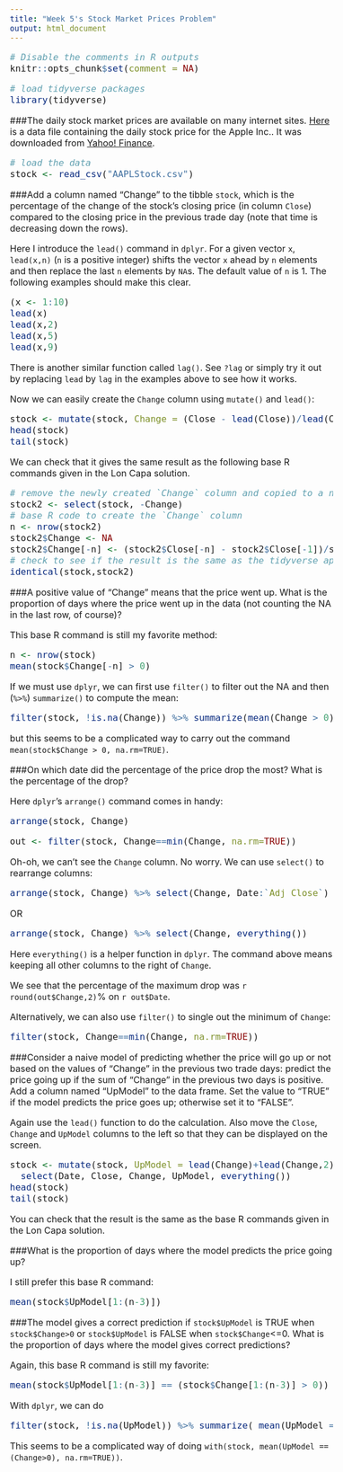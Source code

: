 ```yaml
---
title: "Week 5's Stock Market Prices Problem"
output: html_document
---
```

<!-- Make the font size bigger... easier for my eyes -->
<style type="text/css">

body, td {
   font-size: 16px;
}
code.r{
  font-size: 16px;
}
pre {
  font-size: 16px
}
.boxed {
  border: 1px solid black;
  padding: 5px;
} 
</style>

```r
# Disable the comments in R outputs
knitr::opts_chunk$set(comment = NA)
```

```r
# load tidyverse packages
library(tidyverse)
```


###The daily stock market prices are available on many internet sites. <a href="http://courses.atlas.illinois.edu/spring2017/STAT/STAT200/RProgramming/data/AAPLStock.csv" target="_blank">Here</a> is a data file containing the daily stock price for the Apple Inc.. It was downloaded from <a href="http://finance.yahoo.com/q/hp?s=AAPL+Historical+Prices" target="_blank">Yahoo! Finance</a>. 

```r
# load the data
stock <- read_csv("AAPLStock.csv")
```

###Add a column named "Change" to the tibble `stock`, which is the percentage of the change of the stock's closing price (in column `Close`) compared to the closing price in the previous trade day (note that time is decreasing down the rows).

Here I introduce the `lead()` command in `dplyr`. For a given vector `x`, `lead(x,n)` (`n` is a positive integer) shifts the vector `x` ahead by `n` elements and then replace the last `n` elements by `NA`s. The default value of `n` is 1. The following examples should make this clear. 
```r
(x <- 1:10)
lead(x)
lead(x,2)
lead(x,5)
lead(x,9)
```
There is another similar function called `lag()`. See `?lag` or simply try it out by replacing `lead` by `lag` in the examples above to see how it works.

Now we can easily create the `Change` column using `mutate()` and `lead()`:
```r
stock <- mutate(stock, Change = (Close - lead(Close))/lead(Close)*100)
head(stock)
tail(stock)
```
We can check that it gives the same result as the following base R commands given in the Lon Capa solution.
```r
# remove the newly created `Change` column and copied to a new tibble
stock2 <- select(stock, -Change) 
# base R code to create the `Change` column
n <- nrow(stock2)
stock2$Change <- NA
stock2$Change[-n] <- (stock2$Close[-n] - stock2$Close[-1])/stock2$Close[-1] * 100
# check to see if the result is the same as the tidyverse approach:
identical(stock,stock2)
```


###A positive value of "Change" means that the price went up. What is the proportion of days where the price went up in the data (not counting the NA in the last row, of course)?

This base R command is still my favorite method:
```r
n <- nrow(stock)
mean(stock$Change[-n] > 0)
```
If we must use `dplyr`, we can first use `filter()` to filter out the NA and then (`%>%`)  `summarize()` to compute the mean:
```r
filter(stock, !is.na(Change)) %>% summarize(mean(Change > 0))
```
but this seems to be a complicated way to carry out the command `mean(stock$Change > 0, na.rm=TRUE)`.

###On which date did the percentage of the price drop the most? What is the percentage of the drop?

Here `dplyr`'s `arrange()` command comes in handy:
```r
arrange(stock, Change)
```
```r
out <- filter(stock, Change==min(Change, na.rm=TRUE))
```
Oh-oh, we can't see the `Change` column. No worry. We can use `select()` to rearrange columns:
```r
arrange(stock, Change) %>% select(Change, Date:`Adj Close`)
```
OR 
```r
arrange(stock, Change) %>% select(Change, everything())
```
Here `everything()` is a helper function in `dplyr`. The command above means keeping all other columns to the right of `Change`.

We see that the percentage of the maximum drop was `r round(out$Change,2)`% on `r out$Date`. 

Alternatively, we can also use `filter()` to single out the minimum of `Change`:
```r
filter(stock, Change==min(Change, na.rm=TRUE))
```

###Consider a naive model of predicting whether the price will go up or not based on the values of "Change" in the previous two trade days: predict the price going up if the sum of "Change" in the previous two days is positive. Add a column named "UpModel" to the data frame. Set the value to "TRUE" if the model predicts the price goes up; otherwise set it to "FALSE".

Again use the `lead()` function to do the calculation. Also move the `Close`, `Change` and `UpModel` columns to the left so that they can be displayed on the screen.
```r
stock <- mutate(stock, UpModel = lead(Change)+lead(Change,2) > 0) %>% 
  select(Date, Close, Change, UpModel, everything())
head(stock)
tail(stock)
```
You can check that the result is the same as the base R commands given in the Lon Capa solution.

###What is the proportion of days where the model predicts the price going up?

I still prefer this base R command:
```r
mean(stock$UpModel[1:(n-3)])
```


###The model gives a correct prediction if `stock$UpModel` is TRUE when `stock$Change>0` or `stock$UpModel` is FALSE when `stock$Change`<=0. What is the proportion of days where the model gives correct predictions? 

Again, this base R command is still my favorite:
```r
mean(stock$UpModel[1:(n-3)] == (stock$Change[1:(n-3)] > 0))
```
With `dplyr`, we can do
```r
filter(stock, !is.na(UpModel)) %>% summarize( mean(UpModel == (Change>0)) )
```
This seems to be a complicated way of doing `with(stock, mean(UpModel == (Change>0), na.rm=TRUE))`.

<br /><br /><br />